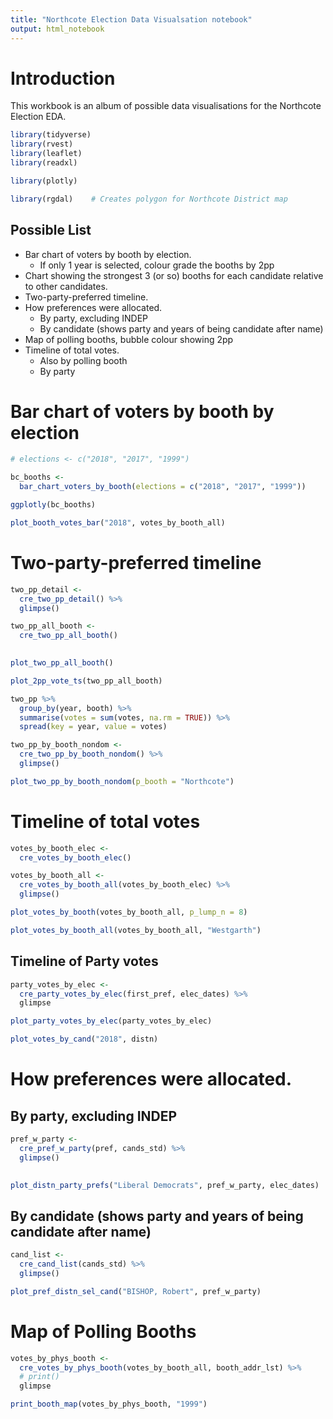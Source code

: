 ```yaml
---
title: "Northcote Election Data Visualsation notebook"
output: html_notebook
---
```


# Introduction
This workbook is an album of possible data visualisations for the Northcote Election EDA.

```r
library(tidyverse)
library(rvest)
library(leaflet)
library(readxl)

library(plotly)

library(rgdal)    # Creates polygon for Northcote District map
```


## Possible List  
- Bar chart of voters by booth by election.  
  - If only 1 year is selected, colour grade the booths by 2pp
- Chart showing the strongest 3 (or so) booths for each candidate relative to other candidates.
- Two-party-preferred timeline.  
- How preferences were allocated.  
  - By party, excluding INDEP
  - By candidate (shows party and years of being candidate after name)
- Map of polling booths, bubble colour showing 2pp
- Timeline of total votes.
  - Also by polling booth
  - By party


# Bar chart of voters by booth by election

```r
# elections <- c("2018", "2017", "1999")

bc_booths <-
  bar_chart_voters_by_booth(elections = c("2018", "2017", "1999"))

ggplotly(bc_booths)

```

```r

plot_booth_votes_bar("2018", votes_by_booth_all)

```


# Two-party-preferred timeline

```r

two_pp_detail <- 
  cre_two_pp_detail() %>% 
  glimpse()

```

```r
two_pp_all_booth <-
  cre_two_pp_all_booth()

  
plot_two_pp_all_booth()


```

```r
plot_2pp_vote_ts(two_pp_all_booth)
```


```r
two_pp %>% 
  group_by(year, booth) %>% 
  summarise(votes = sum(votes, na.rm = TRUE)) %>% 
  spread(key = year, value = votes)
```

```r


two_pp_by_booth_nondom <-
  cre_two_pp_by_booth_nondom() %>% 
  glimpse()
```

```r
plot_two_pp_by_booth_nondom(p_booth = "Northcote")
```

# Timeline of total votes

```r
votes_by_booth_elec <- 
  cre_votes_by_booth_elec()  

votes_by_booth_all <-
  cre_votes_by_booth_all(votes_by_booth_elec) %>% 
  glimpse()
```
```r

plot_votes_by_booth(votes_by_booth_all, p_lump_n = 8)

```
```r

plot_votes_by_booth_all(votes_by_booth_all, "Westgarth") 

```

## Timeline of Party votes
```r
party_votes_by_elec <-
  cre_party_votes_by_elec(first_pref, elec_dates) %>% 
  glimpse
```
```r

plot_party_votes_by_elec(party_votes_by_elec)

```

```r
plot_votes_by_cand("2018", distn)
```


# How preferences were allocated.
## By party, excluding INDEP

```r
pref_w_party <- 
  cre_pref_w_party(pref, cands_std) %>% 
  glimpse()
  
```

```r

plot_distn_party_prefs("Liberal Democrats", pref_w_party, elec_dates) 

```



## By candidate (shows party and years of being candidate after name)

```r

cand_list <-
  cre_cand_list(cands_std) %>% 
  glimpse()


```

```r

plot_pref_distn_sel_cand("BISHOP, Robert", pref_w_party) 

```

# Map of Polling Booths

```r
votes_by_phys_booth <-
  cre_votes_by_phys_booth(votes_by_booth_all, booth_addr_lst) %>% 
  # print()
  glimpse

```


```r

print_booth_map(votes_by_phys_booth, "1999")
```

